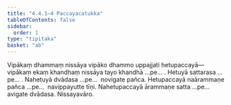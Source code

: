 ```yaml
---
title: "4.4.1–4 Paccayacatukka"
tableOfContents: false
sidebar:
  order: 1
type: "tipitaka"
basket: "ab"
---
```



<DynamicBreadcrumb />

<Division number="82">

<Paragraph number="2247">
Vipākaṃ dhammaṃ nissāya vipāko dhammo uppajjati hetupaccayā—  vipākaṃ ekaṃ khandhaṃ nissāya tayo khandhā …pe… .
</Paragraph>

<Paragraph number="2248">
Hetuyā sattarasa …pe… .
</Paragraph>

<Paragraph number="2249">
Nahetuyā dvādasa …pe…  novigate pañca.
</Paragraph>

<Paragraph number="2250">
Hetupaccayā naārammaṇe pañca …pe…  navippayutte tīṇi.
</Paragraph>

<Paragraph number="2251">
Nahetupaccayā ārammaṇe satta …pe…  avigate dvādasa.

</Paragraph>
</Division>

<Paragraph number="2252" type="center">
Nissayavāro.
</Paragraph>